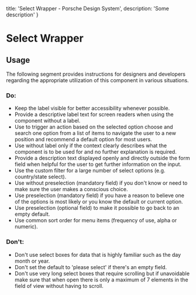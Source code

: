 
  title: 'Select Wrapper - Porsche Design System',
  description: 'Some description'
}

# Select Wrapper <ComponentStatus tagName="p-select-wrapper"></ComponentStatus>

## Usage

The following segment provides instructions for designers and developers regarding the appropriate utilization of this
component in various situations.

### Do:

- Keep the label visible for better accessibility whenever possible.
- Provide a descriptive label text for screen readers when using the component without a label.
- Use to trigger an action based on the selected option choose and search one option from a list of items to navigate
the user to a new position and recommend a default option for most users.
- Use without label only if the context clearly describes what the component is to be used for and no further
explanation is required.
- Provide a description text displayed openly and directly outside the form field when helpful for the user to get
further information on the input.
- Use the custom filter for a large number of select options (e.g. country/state select).
- Use without preselection (mandatory field) if you don't know or need to make sure the user makes a conscious choice.
- Use preselection (mandatory field) if you have a reason to believe one of the options is most likely or you know the
default or current option.
- Use preselection (optional field) to make it possible to go back to an empty default.
- Use common sort order for menu items (frequency of use, alpha or numeric).

### Don't:

- Don't use select boxes for data that is highly familiar such as the day month or year.
- Don't set the default to 'please select' if there's an empty field.
- Don't use very long select boxes that require scrolling but if unavoidable make sure that when open there is only a
maximum of 7 elements in the field of view without having to scroll.
